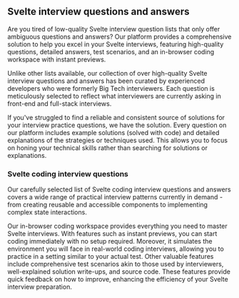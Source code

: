 ## Svelte interview questions and answers

Are you tired of low-quality Svelte interview question lists that only offer ambiguous questions and answers? Our platform provides a comprehensive solution to help you excel in your Svelte interviews, featuring high-quality questions, detailed answers, test scenarios, and an in-browser coding workspace with instant previews.

Unlike other lists available, our collection of over <QuestionsCount /> high-quality Svelte interview questions and answers has been curated by experienced developers who were formerly Big Tech interviewers. Each question is meticulously selected to reflect what interviewers are currently asking in front-end and full-stack interviews.

If you've struggled to find a reliable and consistent source of solutions for your interview practice questions, we have the solution. Every question on our platform includes example solutions (solved with code) and detailed explanations of the strategies or techniques used. This allows you to focus on honing your technical skills rather than searching for solutions or explanations.

### Svelte coding interview questions

Our carefully selected list of Svelte coding interview questions and answers covers a wide range of practical interview patterns currently in demand - from creating reusable and accessible components to implementing complex state interactions.

Our in-browser coding workspace provides everything you need to master Svelte interviews. With features such as instant previews, you can start coding immediately with no setup required. Moreover, it simulates the environment you will face in real-world coding interviews, allowing you to practice in a setting similar to your actual test. Other valuable features include comprehensive test scenarios akin to those used by interviewers, well-explained solution write-ups, and source code. These features provide quick feedback on how to improve, enhancing the efficiency of your Svelte interview preparation.
